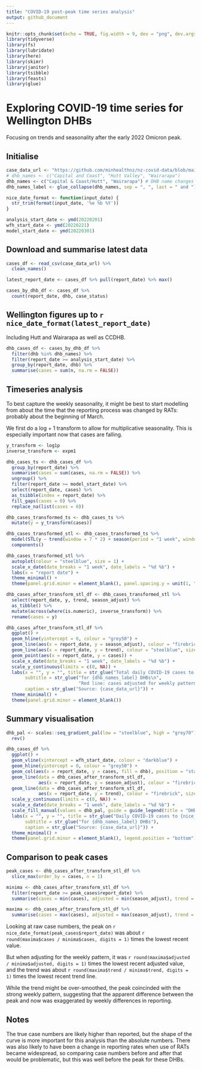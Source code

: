 ```yaml
---
title: "COVID-19 post-peak time series analysis"
output: github_document
---
```


```r
knitr::opts_chunk$set(echo = TRUE, fig.width = 9, dev = "png", dev.args = list(type = "cairo-png"))
library(tidyverse)
library(fs)
library(lubridate)
library(here)
library(skimr)
library(janitor)
library(tsibble)
library(feasts)
library(glue)
```

# Exploring COVID-19 time series for Wellington DHBs

Focusing on trends and seasonality after the early 2022 Omicron peak.

## Initialise

```r
case_data_url <- "https://github.com/minhealthnz/nz-covid-data/blob/main/cases/covid-cases.csv?raw=true"
# dhb_names <- c("Capital and Coast", "Hutt Valley", "Wairarapa")
dhb_names <- c("Capital & Coast/Hutt", "Wairarapa") # DHB name changes
dhb_names_label <- glue_collapse(dhb_names, sep = ", ", last = " and ")

nice_date_format <- function(input_date) {
  str_trim(format(input_date, '%e %b %Y'))
}

analysis_start_date <- ymd(20220201)
wfh_start_date <- ymd(20220221)
model_start_date <- ymd(20220301)
```

## Download and summarise latest data

```r
cases_df <- read_csv(case_data_url) %>% 
  clean_names()

latest_report_date <- cases_df %>% pull(report_date) %>% max()

cases_by_dhb_df <- cases_df %>% 
  count(report_date, dhb, case_status)
```

## Wellington figures up to `r nice_date_format(latest_report_date)`

Including Hutt and Wairarapa as well as CCDHB.

```r
dhb_cases_df <- cases_by_dhb_df %>% 
  filter(dhb %in% dhb_names) %>% 
  filter(report_date >= analysis_start_date) %>% 
  group_by(report_date, dhb) %>% 
  summarise(cases = sum(n, na.rm = FALSE))
```

## Timeseries analysis

To best capture the weekly seasonality, it might be best to start modelling from about the time that the reporting process was changed by RATs: probably about the beginning of March.

We first do a log + 1 transform to allow for multiplicative seasonality. This is especially important now that cases are falling.


```r
y_transform <- log1p
inverse_transform <- expm1

dhb_cases_ts <- dhb_cases_df %>% 
  group_by(report_date) %>% 
  summarise(cases = sum(cases, na.rm = FALSE)) %>% 
  ungroup() %>% 
  filter(report_date >= model_start_date) %>% 
  select(report_date, cases) %>% 
  as_tsibble(index = report_date) %>% 
  fill_gaps(cases = 0) %>% 
  replace_na(list(cases = 0))

dhb_cases_transformed_ts <- dhb_cases_ts %>% 
  mutate(y = y_transform(cases))

dhb_cases_transformed_stl <- dhb_cases_transformed_ts %>% 
  model(STL(y ~ trend(window = 7 * 2) + season(period = "1 week", window = Inf))) %>% 
  components()

dhb_cases_transformed_stl %>% 
  autoplot(colour = "steelblue", size = 1) +
  scale_x_date(date_breaks = "1 week", date_labels = "%d %b") +
  labs(x = "report date") +
  theme_minimal() +
  theme(panel.grid.minor = element_blank(), panel.spacing.y = unit(1, "lines"))

dhb_cases_after_transform_stl_df <- dhb_cases_transformed_stl %>% 
  select(report_date, y, trend, season_adjust) %>% 
  as_tibble() %>% 
  mutate(across(where(is.numeric), inverse_transform)) %>% 
  rename(cases = y)

dhb_cases_after_transform_stl_df %>% 
  ggplot() +
  geom_hline(yintercept = 0, colour = "grey50") +
  geom_line(aes(x = report_date, y = season_adjust), colour = "firebrick", size = 1) +
  geom_line(aes(x = report_date, y = trend), colour = "steelblue", size = 1) +
  geom_point(aes(x = report_date, y = cases)) +
  scale_x_date(date_breaks = "1 week", date_labels = "%d %b") +
  scale_y_continuous(limits = c(0, NA)) +
  labs(x = "", y = "", title = str_glue("Total daily COVID-19 cases to {nice_date_format(latest_report_date)}"),
       subtitle = str_glue("for {dhb_names_label} DHBs\n", 
                           "Red line: cases adjusted for weekly pattern. Blue line: trend component."),
       caption = str_glue("Source: {case_data_url}")) +
  theme_minimal() +
  theme(panel.grid.minor = element_blank())

```

## Summary visualisation

```r
dhb_pal <- scales::seq_gradient_pal(low = "steelblue", high = "grey70")(seq(0, 1,length.out = length(dhb_names))) %>% 
  rev()

dhb_cases_df %>%
  ggplot() +
  geom_vline(xintercept = wfh_start_date, colour = "darkblue") +
  geom_hline(yintercept = 0, colour = "grey50") +
  geom_col(aes(x = report_date, y = cases, fill = dhb), position = "stack", width = 0.8) +
  geom_line(data = dhb_cases_after_transform_stl_df,
            aes(x = report_date, y = season_adjust), colour = "firebrick", size = 0.5) +
  geom_line(data = dhb_cases_after_transform_stl_df,
            aes(x = report_date, y = trend), colour = "firebrick", size = 1) +
  scale_y_continuous(limits = c(0, NA)) +
  scale_x_date(date_breaks = "1 week", date_labels = "%d %b") +
  scale_fill_manual(values = dhb_pal, guide = guide_legend(title = "DHB")) +
  labs(x = "", y = "", title = str_glue("Daily COVID-19 cases to {nice_date_format(latest_report_date)}"),
       subtitle = str_glue("for {dhb_names_label} DHBs"),
       caption = str_glue("Source: {case_data_url}")) +
  theme_minimal() +
  theme(panel.grid.minor = element_blank(), legend.position = "bottom")

```


## Comparison to peak cases

```r
peak_cases <- dhb_cases_after_transform_stl_df %>% 
  slice_max(order_by = cases, n = 1)

minima <- dhb_cases_after_transform_stl_df %>% 
  filter(report_date >= peak_cases$report_date) %>% 
  summarise(cases = min(cases), adjusted = min(season_adjust), trend = min(trend))

maxima <- dhb_cases_after_transform_stl_df %>% 
  summarise(cases = max(cases), adjusted = max(season_adjust), trend = max(trend))
```

Looking at raw case numbers, the peak on `r nice_date_format(peak_cases$report_date)` was about `r round(maxima$cases / minima$cases, digits = 1)` times the lowest recent value.

But when adjusting for the weekly pattern, it was `r round(maxima$adjusted / minima$adjusted, digits = 1)` times the lowest recent adjusted value, and the trend was about `r round(maxima$trend / minima$trend, digits = 1)` times the lowest recent trend line.

While the trend might be over-smoothed, the peak coincinded with the strong weekly pattern, suggesting that the apparent difference between the peak and now was exaggerated by weekly differences in reporting.

## Notes

The true case numbers are likely higher than reported, but the shape of the curve is more important for this analysis than the absolute numbers. There was also likely to have been a change in reporting rates when use of RATs became widespread, so comparing case numbers before and after that would be problematic, but this was well before the peak for these DHBs.

